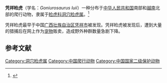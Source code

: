 {{speciesbox
| image  =
| status = 
| status_system = 
| status_ref =
| genus = Goniurosaurus
| species = luii
| authority = Grismer, Viets & Boyle, 1999
}}
'''凭祥睑虎'''（学名：''Goniurosaurus luii''）一种分布于[[中华人民共和国|中华人民共和国]]南部和[[越南|越南]]北部的爬行动物，隶属于[[睑虎科|睑虎科]][[洞穴睑虎属|洞穴睑虎属]]。<ref name="张汾">{{cite journal |author1=张汾，李友邦 |title=我国睑虎属的分类和保护研究进展 |journal=《安徽农业科学》 |date=2017 |volume=45 |issue=1 |doi=10.3969/j.issn.0517-6611.2017.01.001 |url=https://www.ixueshu.com/document/10a911bfed7419cecfb13e50168775b1318947a18e7f9386.html |accessdate=2021-03-31}}</ref>

凭祥睑虎最早于中国[[广西壮族自治区|广西壮族自治区]][[凭祥市|凭祥市]]被发现。凭祥睑虎被发现后，遭到大量的猎捕后在网上作为[[宠物|宠物]]贩卖，造成野外种群数量急剧下降。


==参考文献==
{{reflist}}


{{Taxonbar|from=Q514867}}
[[Category:洞穴睑虎属|Category:洞穴睑虎属]]
[[Category:中国爬行动物|Category:中国爬行动物]]
[[Category:中国国家二级保护动物|Category:中国国家二级保护动物]]